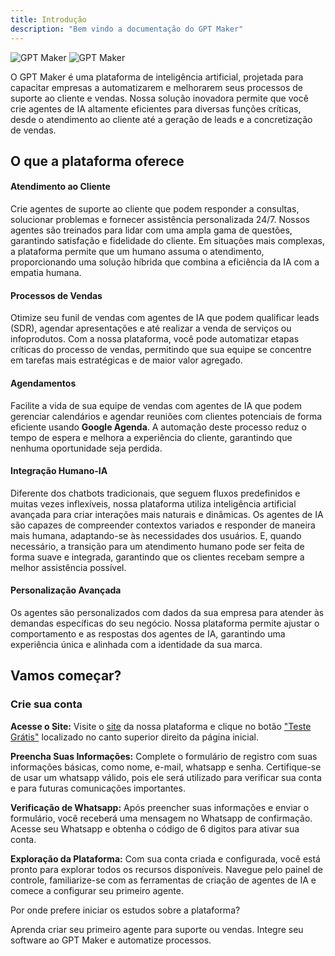 ```yaml
---
title: Introdução
description: "Bem vindo a documentação do GPT Maker"
---
```


<img
  className="block dark:hidden rounded-xl border border-gray-300"
  src="/images/prints/dashboard-light.png"
  alt="GPT Maker"
/>
<img
  className="hidden dark:block rounded-xl"
  src="/images/prints/dashboard-dark.png"
  alt="GPT Maker"
/>

O GPT Maker é uma plataforma de inteligência artificial, projetada para capacitar empresas a automatizarem e melhorarem seus processos de suporte ao cliente e vendas. Nossa solução inovadora permite que você crie agentes de IA altamente eficientes para diversas funções críticas, desde o atendimento ao cliente até a geração de leads e a concretização de vendas.

## O que a plataforma oferece

#### Atendimento ao Cliente

Crie agentes de suporte ao cliente que podem responder a consultas, solucionar problemas e fornecer assistência personalizada 24/7. Nossos agentes são treinados para lidar com uma ampla gama de questões, garantindo satisfação e fidelidade do cliente. Em situações mais complexas, a plataforma permite que um humano assuma o atendimento, proporcionando uma solução híbrida que combina a eficiência da IA com a empatia humana.

#### Processos de Vendas

Otimize seu funil de vendas com agentes de IA que podem qualificar leads (SDR), agendar apresentações e até realizar a venda de serviços ou infoprodutos. Com a nossa plataforma, você pode automatizar etapas críticas do processo de vendas, permitindo que sua equipe se concentre em tarefas mais estratégicas e de maior valor agregado.

#### Agendamentos

Facilite a vida de sua equipe de vendas com agentes de IA que podem gerenciar calendários e agendar reuniões com clientes potenciais de forma eficiente usando <b>Google Agenda</b>. A automação deste processo reduz o tempo de espera e melhora a experiência do cliente, garantindo que nenhuma oportunidade seja perdida.

#### Integração Humano-IA

Diferente dos chatbots tradicionais, que seguem fluxos predefinidos e muitas vezes inflexíveis, nossa plataforma utiliza inteligência artificial avançada para criar interações mais naturais e dinâmicas. Os agentes de IA são capazes de compreender contextos variados e responder de maneira mais humana, adaptando-se às necessidades dos usuários. E, quando necessário, a transição para um atendimento humano pode ser feita de forma suave e integrada, garantindo que os clientes recebam sempre a melhor assistência possível.

#### Personalização Avançada

Os agentes são personalizados com dados da sua empresa para atender às demandas específicas do seu negócio. Nossa plataforma permite ajustar o comportamento e as respostas dos agentes de IA, garantindo uma experiência única e alinhada com a identidade da sua marca.

## Vamos começar?

### Crie sua conta

<b>Acesse o Site:</b> Visite o [site](https://www.gptmaker.ai/) da nossa plataforma
e clique no botão ["Teste Grátis"](https://app.gptmaker.ai/register) localizado no
canto superior direito da página inicial.

<b>Preencha Suas Informações:</b> Complete o formulário de registro com suas informações
básicas, como nome, e-mail, whatsapp e senha. Certifique-se de usar um whatsapp válido,
pois ele será utilizado para verificar sua conta e para futuras comunicações importantes.

<b>Verificação de Whatsapp:</b> Após preencher suas informações e enviar o formulário,
você receberá uma mensagem no Whatsapp de confirmação. Acesse seu Whatsapp e obtenha
o código de 6 digitos para ativar sua conta.

<b>Exploração da Plataforma:</b> Com sua conta criada e configurada, você está pronto
para explorar todos os recursos disponíveis. Navegue pelo painel de controle, familiarize-se
com as ferramentas de criação de agentes de IA e comece a configurar seu primeiro
agente.

Por onde prefere iniciar os estudos sobre a plataforma?

<CardGroup cols={2}>
  <Card title="Criar agente" icon="robot" href="/agents/create-agent">
    Aprenda criar seu primeiro agente para suporte ou vendas.
  </Card>
  <Card title="API Reference" icon="code" href="/api-reference/introduction">
    Integre seu software ao GPT Maker e automatize processos.
  </Card>
</CardGroup>

